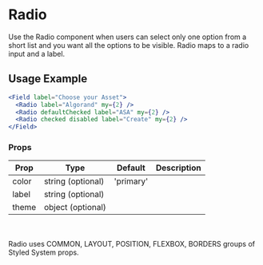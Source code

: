 # Radio

Use the Radio component when users can select only one option from a short list and you want all the options to be visible. Radio maps to a radio input and a label.


<Field label="Choose your Asset"><Radio label="Algorand" my={2} /><Radio defaultChecked label="ASA" my={2} /><Radio disabled label="Create" my={2} /></Field>

## Usage Example

```jsx
<Field label="Choose your Asset">
  <Radio label="Algorand" my={2} />
  <Radio defaultChecked label="ASA" my={2} />
  <Radio checked disabled label="Create" my={2} />
</Field>
```
### Props


<Table>
  <thead>
  <tr>
    <th>Prop</th>
    <th>Type</th>
    <th>Default</th>
    <th>Description</th>
  </tr>
  </thead>
  <tbody>
  <tr><td>color</td><td>string (optional)</td><td>'primary'</td><td></td></tr>
  <tr><td>label</td><td>string (optional)</td><td></td><td></td></tr>
  <tr><td>theme</td><td>object (optional)</td><td></td><td></td></tr>
    </tbody>
    </Table>

<br></br>Radio uses COMMON, LAYOUT, POSITION, FLEXBOX, BORDERS groups of Styled System props.




